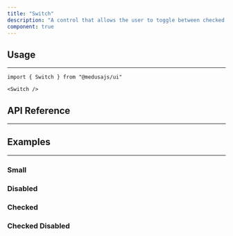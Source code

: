 ```yaml
---
title: "Switch"
description: "A control that allows the user to toggle between checked and not checked."
component: true
---
```


<ComponentExample name="switch-demo" />

## Usage

---

```tsx
import { Switch } from "@medusajs/ui"
```

```tsx
<Switch />
```

## API Reference

---

<ComponentReference mainComponent="Switch" />

## Examples

---

### Small

<ComponentExample name="switch-small" />

### Disabled

<ComponentExample name="switch-disabled" />

### Checked

<ComponentExample name="switch-checked" />

### Checked Disabled

<ComponentExample name="switch-checked-disabled" />
